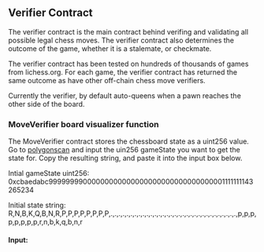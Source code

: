 
## Verifier Contract

The verifier contract is the main contract behind verifing and validating all possible legal chess moves. The verifier contract also determines the outcome of the game, whether it is a stalemate, or checkmate.

The verifier contract has been tested on hundreds of thousands of games from lichess.org. For each game, the verifier contract has returned the same outcome as have other off-chain chess move verifiers. 

Currently the verifier, by default auto-queens when a pawn reaches the other side of the board. 


### MoveVerifier board visualizer function
The MoveVerifier contract stores the chessboard state as a uint256 value. Go to [polygonscan](https://mumbai.polygonscan.com/address/0x56369f7ab5163e4b75683b8eca9bd048ccae97c1#readContract#F15) and input the uin256 gameState you want to get the state for. Copy the resulting string, and paste it into the input box below.

Intial gameState uint256: 0xcbaedabc99999999000000000000000000000000000000001111111143265234

Initial state string: R,N,B,K,Q,B,N,R,P,P,P,P,P,P,P,P,.,.,.,.,.,.,.,.,.,.,.,.,.,.,.,.,.,.,.,.,.,.,.,.,.,.,.,.,.,.,.,.,p,p,p,p,p,p,p,p,r,n,b,k,q,b,n,r

#### Input:
<ChessBoard />

